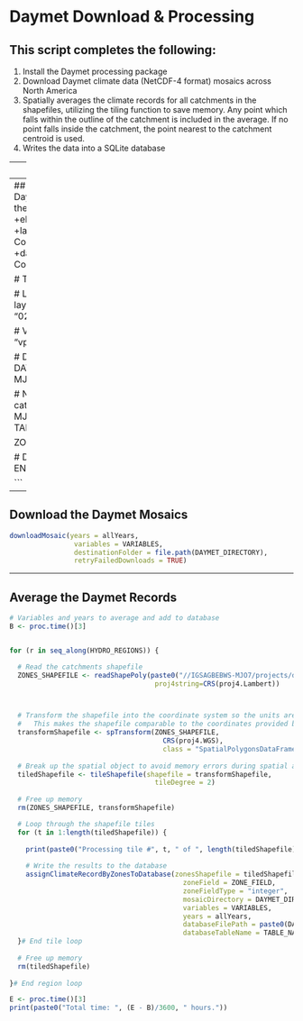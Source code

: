 # Daymet Download & Processing

## This script completes the following:

1. Install the Daymet processing package
2. Download Daymet climate data (NetCDF-4 format) mosaics across North America
3. Spatially averages the climate records for all catchments in the shapefiles, utilizing the tiling function to save memory. Any point which falls within the outline of the catchment is included in the average. If no point falls inside the catchment, the point nearest to the catchment centroid is used.
4. Writes the data into a SQLite database

---
##Load Libraries
```r
rm(list=ls())

library(maptools) #For reading spatial objects
library(devtools) # For installing package

setwd("C:/KPONEIL/GitHub/packages/spatialAverageDaymet")
document()
#install("C:/KPONEIL/GitHub/packages/spatialAverageDaymet")
install_github("Conte-Ecology/spatialAverageDaymet")
library(spatialAverageDaymet)

```


---
## Enter Inputs
```r

# Define the projections of the shapefiles and Daymet data (Lambert Conformal Conic). This gets transformed to the coordinate system for processing.
proj4.Lambert <- "+proj=lcc +ellps=WGS84 +datum=WGS84 +lat_1=25 +lat_2=60 +lat_0=42.5 +lon_0=-100 +x_0=0 +y_0=0"  # Projected Coordinate System
proj4.WGS <- "+proj=longlat +ellps=WGS84 +datum=WGS84 +no_defs +towgs84=0,0,0"                                    # Geographic Coordinate System

# Temporal range
START_YEAR <- 1980
END_YEAR <- 2014

# List of hydrologic region identifer (used to indicate catchments layer and output database name)
HYDRO_REGIONS <- c("01", "02", "03", "04", "05", "06")

# Variables
VARIABLES <- c("tmax", "tmin", "prcp", "dayl", "srad", "vp", "swe")

# Directory containing all of the raw Daymet data
DAYMET_DIRECTORY <- "//IGSAGBEBWS-MJO7/projects/dataIn/environmental/climate/daymet/Daily"

# Name of the database with Daymet data paired to NHDPlus catchments
DATABASE_PATH <- "//IGSAGBEBWS-MJO7/projects/dataIn/environmental/climate/daymet/NHDHRDV2"
TABLE_NAME <- "climateRecord"

ZONE_FIELD <- "FEATUREID"


# Do not change:
allYears <- seq(from = START_YEAR, to = END_YEAR, by = 1)

```

---
## Download the Daymet Mosaics
```r

downloadMosaic(years = allYears,
                variables = VARIABLES,
                destinationFolder = file.path(DAYMET_DIRECTORY),
                retryFailedDownloads = TRUE)
```



---
## Average the Daymet Records
```r

# Variables and years to average and add to database
B <- proc.time()[3]


for (r in seq_along(HYDRO_REGIONS)) {

  # Read the catchments shapefile
  ZONES_SHAPEFILE <- readShapePoly(paste0("//IGSAGBEBWS-MJO7/projects/dataIn/environmental/streamStructure/NHDHRDV2/products/daymetShapefiles/Catchments", HYDRO_REGIONS[r], "_Daymet.shp"), 
                                    proj4string=CRS(proj4.Lambert))



  # Transform the shapefile into the coordinate system so the units are in lat/lon. 
  #   This makes the shapefile comparable to the coordinates provided by Daymet NetCDFs in WGS.
  transformShapefile <- spTransform(ZONES_SHAPEFILE,
                                      CRS(proj4.WGS),
                                      class = "SpatialPolygonsDataFrame")
  
  # Break up the spatial object to avoid memory errors during spatial averaging
  tiledShapefile <- tileShapefile(shapefile = transformShapefile,
                                    tileDegree = 2)
  
  # Free up memory
  rm(ZONES_SHAPEFILE, transformShapefile)

  # Loop through the shapefile tiles
  for (t in 1:length(tiledShapefile)) {
    
    print(paste0("Processing tile #", t, " of ", length(tiledShapefile), "."))
    
    # Write the results to the database
    assignClimateRecordByZonesToDatabase(zonesShapefile = tiledShapefile[[t]],
                                           zoneField = ZONE_FIELD,
                                           zoneFieldType = "integer",
                                           mosaicDirectory = DAYMET_DIRECTORY,
                                           variables = VARIABLES, 
                                           years = allYears,
                                           databaseFilePath = paste0(DATABASE_PATH, "_", HYDRO_REGIONS[r]), 
                                           databaseTableName = TABLE_NAME)
  }# End tile loop
  
  # Free up memory
  rm(tiledShapefile)
  
}# End region loop

E <- proc.time()[3]
print(paste0("Total time: ", (E - B)/3600, " hours."))
```